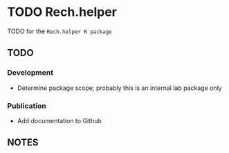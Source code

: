 # TODO Rech.helper

TODO for the `Rech.helper R package`

## TODO ##

### Development ###

* Determine package scope; probably this is an internal lab package only

### Publication ###

* Add documentation to Github

## NOTES ##

